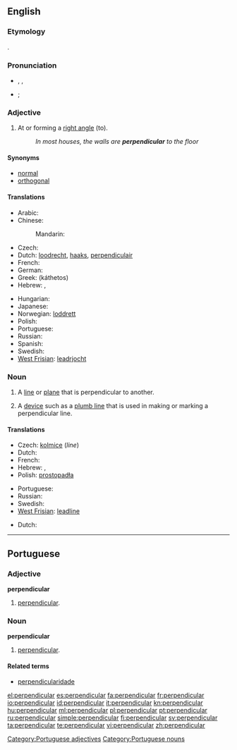 {{also|Perpendicular}}
==English==
===Etymology===
{{etyl|la}} {{term|perpendiculum||[[plumb line]]|lang=la}}.

===Pronunciation===
* {{a|RP}} {{IPA|/ˌpɜː.pənˈdɪk.jə.lə/}},  {{SAMPA|/%p3:(r).p@n"dIk.j@.l@(r)/}} {{enPR|pû(r)"pəndĭ'kyələ}}, 
* {{a|US}} {{IPA|/pɝ.pɛnˈdɪk.ju.lɝ/|/pɝ.pənˈdɪk.jə.lɝ/}}; {{SAMPA|/p3`.pEn"dIk.ju.l3r/|/p3`.p@n.dIk.j@.l3`/}}

===Adjective===
{{wikipedia}}
{{en-adj}}

# {{geometry}} At or forming a [[right angle]] (to).
#: ''In most houses, the walls are '''perpendicular''' to the floor''

====Synonyms====
* [[normal]]
* [[orthogonal]]

====Translations====
{{trans-top|at or forming a right angle to}}
* Arabic: {{t|ar|عمودي|tr=3amuudiy|sc=Arab}}
* Chinese:
*: Mandarin: {{t|zh|垂直|tr=chuízhí|sc=Hani}}
* Czech: {{t-|cs|kolmý|m}}
* Dutch: [[loodrecht]], [[haaks]], [[perpendiculair]]
* French: {{t+|fr|perpendiculaire|m|f}}
* German: {{t+|de|rechtwinklig}}
* Greek: {{t+|el|κάθετος|m}} (káthetos)
* Hebrew: {{he-translation|מאונך|me`unákh}} {{m}}, {{he-translation|ניצב|nitsáv}} {{m}}
{{trans-mid}}
* Hungarian: {{t-|hu|merőleges}}
* Japanese: {{t|ja|垂直|tr=すいちょくの, suichoku -no|alt=垂直の|sc=Jpan}}
* Norwegian: [[loddrett]]
* Polish: {{t-|pl|prostopadły|m}}
* Portuguese: {{t+|pt|perpendicular}}
* Russian: {{t|ru|перпендикулярный|tr=perpendikuljárnyj|sc=Cyrl}}
* Spanish: {{t|es|perpendicular}}
* Swedish: {{t+|sv|vinkelrät}}
* [[West Frisian]]: [[leadrjocht]]
{{trans-bottom}}

===Noun===
{{en-noun}}

# {{geometry}} A [[line]] or [[plane]] that is perpendicular to another.
# A [[device]] such as a [[plumb line]] that is used in making or marking a perpendicular line.

====Translations====
{{trans-top|line or plane}}
* Czech: [[kolmice]] {{f}} (''line'')
* Dutch: {{t+|nl|loodlijn|f}}
* French: {{t+|fr|perpendiculaire|f}}
* Hebrew: {{he-translation|מאונך|me`unákh}} {{m}}, {{he-translation|ניצב|nitsáv}} {{m}}
* Polish: [[prostopadła]] {{f}}
{{trans-mid}}
* Portuguese: {{t+|pt|perpendicular|f}}
* Russian: {{t|ru|перпендикуляр|m|tr=perpendikuljár|sc=Cyrl}}
* Swedish: {{t+|sv|normal|c}}
* [[West Frisian]]: [[leadline]]
{{trans-bottom}}

{{trans-top|device}}
* Dutch: {{t+|nl|schietlood|n}}
{{trans-mid}}
{{trans-bottom}}

----

==Portuguese==

===Adjective===
'''perpendicular'''

# [[#English|perpendicular]].

===Noun===
'''perpendicular''' {{f}}

# [[#English|perpendicular]].

====Related terms====
{{top2}}
* [[perpendicularidade]]
{{mid2}}
{{bottom}}

[[Category:Portuguese adjectives]]
[[Category:Portuguese nouns]]

[[el:perpendicular]]
[[es:perpendicular]]
[[fa:perpendicular]]
[[fr:perpendicular]]
[[io:perpendicular]]
[[id:perpendicular]]
[[it:perpendicular]]
[[kn:perpendicular]]
[[hu:perpendicular]]
[[ml:perpendicular]]
[[pl:perpendicular]]
[[pt:perpendicular]]
[[ru:perpendicular]]
[[simple:perpendicular]]
[[fi:perpendicular]]
[[sv:perpendicular]]
[[ta:perpendicular]]
[[te:perpendicular]]
[[vi:perpendicular]]
[[zh:perpendicular]]